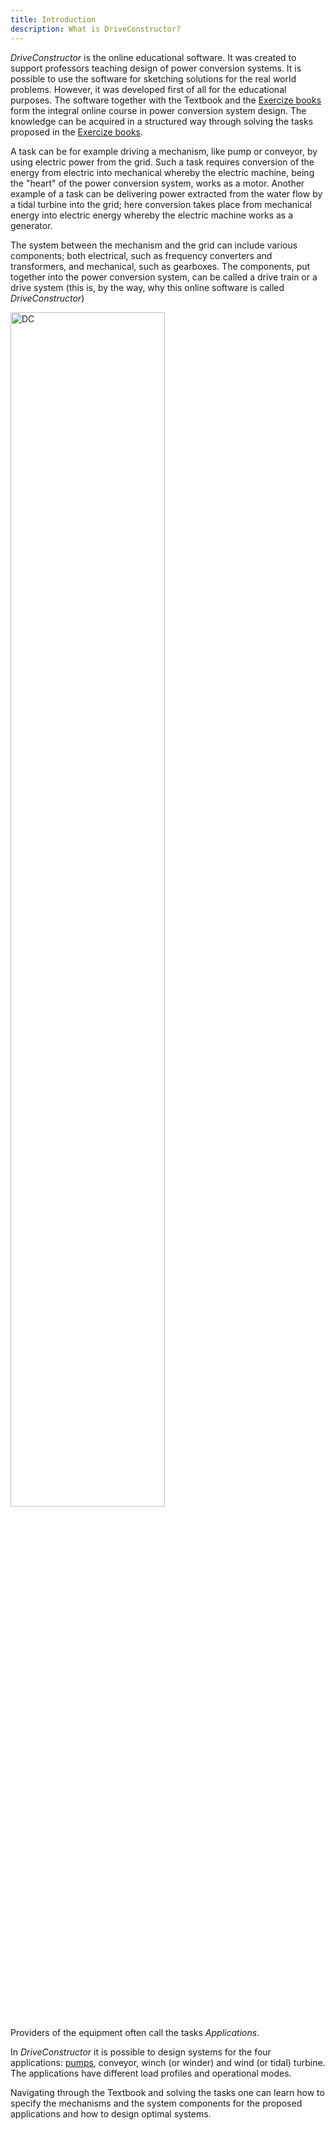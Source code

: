 ```yaml
---
title: Introduction
description: What is DriveConstructor?
---
```

*DriveConstructor* is the online educational software. It was created to support professors teaching design of power conversion systems. It is possible to use the software for sketching solutions for the real world problems. However, it was developed first of all for the educational purposes. The software together with the Textbook and the [Exercize books](/docs/exercises) form the integral online course in power conversion system design. The knowledge can be acquired in a structured way through solving the tasks proposed in the [Exercize books](/docs/exercises).

A task can be for example driving a mechanism, like pump or conveyor, by using electric power from the grid. Such a task requires conversion of the energy from electric into mechanical whereby the electric machine, being the "heart" of the power conversion system, works as a motor. Another example of a task can be delivering power extracted from the water flow by a tidal turbine into the grid; here conversion takes place from mechanical energy into electric energy whereby the electric machine works as a generator.

The system between the mechanism and the grid can include various components; both electrical, such as frequency converters and transformers, and mechanical, such as gearboxes. The components, put together into the power conversion system, can be called a drive train or a drive system (this is, by the way, why this online software is called *DriveConstructor*)


<img src={dcImage.src} alt="DC" width="70%" height="70%" />


Providers of the equipment often call the tasks *Applications*.

In *DriveConstructor* it is possible to design systems for the four applications: [pumps](/docs/textbook/applications/pumps), conveyor, winch (or winder) and wind (or tidal) turbine. The applications have different load profiles and operational modes.

Navigating through the Textbook and solving the tasks one can learn how to specify the mechanisms and the system components for the proposed applications and how to design optimal systems.

